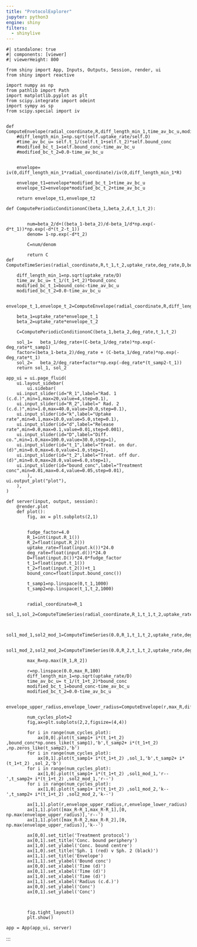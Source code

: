 ```yaml
---
title: "ProtocolExplorer"
jupyter: python3
engine: shiny
filters:
  - shinylive
---
```




```shinylive-python
#| standalone: true
#| components: [viewer]
#| viewerHeight: 800

from shiny import App, Inputs, Outputs, Session, render, ui
from shiny import reactive

import numpy as np
from pathlib import Path
import matplotlib.pyplot as plt
from scipy.integrate import odeint
import sympy as sp
from scipy.special import iv


def ComputeEnvelope(radial_coordinate,R,diff_length_min_1,time_av_bc_u,modified_bc_t_1,modified_bc_t_2):
    #diff_length_min_1=np.sqrt(self.uptake_rate/self.D)
    #time_av_bc_u= self.t_1/(self.t_1+self.t_2)*self.bound_conc
    #modified_bc_t_1=self.bound_conc-time_av_bc_u
    #modified_bc_t_2=0.0-time_av_bc_u


    envelope= iv(0,diff_length_min_1*radial_coordinate)/iv(0,diff_length_min_1*R)

    envelope_t1=envelope*modified_bc_t_1+time_av_bc_u
    envelope_t2=envelope*modified_bc_t_2+time_av_bc_u
    
    return envelope_t1,envelope_t2

def ComputePeriodicConditiononC(beta_1,beta_2,d,t_1,t_2):

        
        num=beta_2/d+((beta_1-beta_2)/d-beta_1/d*np.exp(-d*t_1))*np.exp(-d*(t_2-t_1))
        denom= 1-np.exp(-d*t_2)

        C=num/denom
        
        return C
def ComputeTimeSeries(radial_coordinate,R,t_1,t_2,uptake_rate,deg_rate,D,bound_conc,t_samp1,t_samp2):

    diff_length_min_1=np.sqrt(uptake_rate/D)
    time_av_bc_u= t_1/(t_1+t_2)*bound_conc
    modified_bc_t_1=bound_conc-time_av_bc_u
    modified_bc_t_2=0.0-time_av_bc_u
    
    envelope_t_1,envelope_t_2=ComputeEnvelope(radial_coordinate,R,diff_length_min_1,time_av_bc_u,modified_bc_t_1,modified_bc_t_2)

    beta_1=uptake_rate*envelope_t_1
    beta_2=uptake_rate*envelope_t_2

    C=ComputePeriodicConditiononC(beta_1,beta_2,deg_rate,t_1,t_2)

    sol_1=   beta_1/deg_rate+(C-beta_1/deg_rate)*np.exp(-deg_rate*t_samp1) 
    factor=(beta_1-beta_2)/deg_rate + (C-beta_1/deg_rate)*np.exp(-deg_rate*t_1)
    sol_2=   beta_2/deg_rate+factor*np.exp(-deg_rate*(t_samp2-t_1))
    return sol_1, sol_2

app_ui = ui.page_fluid(
    ui.layout_sidebar(
        ui.sidebar(
    ui.input_slider(id="R_1",label="Rad. 1 (c.d.)",min=1,max=20,value=4,step=0.1),
    ui.input_slider(id="R_2",label=" Rad. 2 (c.d.)",min=1.0,max=40.0,value=10.0,step=0.1),
    ui.input_slider(id="k",label="Uptake rate",min=0.1,max=10.0,value=5.0,step=0.1), 
    ui.input_slider(id="d",label="Release rate",min=0.0,max=0.1,value=0.01,step=0.001), 
    ui.input_slider(id="D",label="Diff. co.",min=1.0,max=100.0,value=30.0,step=1),
    ui.input_slider(id="t_1",label="Treat. on dur. (d)",min=0.0,max=6.0,value=1.0,step=1),
    ui.input_slider(id="t_2",label="Treat. off dur. (d)",min=0.0,max=28.0,value=6.0,step=1),
    ui.input_slider(id="bound_conc",label="Treatment conc",min=0.01,max=0.4,value=0.05,step=0.01),
        ),
ui.output_plot("plot"),
    ),
)

def server(input, output, session):
    @render.plot
    def plot():
        fig, ax = plt.subplots(2,1)
        
        
        fudge_factor=4.0
        R_1=int(input.R_1())
        R_2=float(input.R_2())
        uptake_rate=float(input.k())*24.0
        deg_rate=float(input.d())*24.0
        D=float(input.D())*24.0*fudge_factor
        t_1=float(input.t_1())
        t_2=float(input.t_2())+t_1
        bound_conc=float(input.bound_conc())

        t_samp1=np.linspace(0,t_1,1000)
        t_samp2=np.linspace(t_1,t_2,1000)

        
        radial_coordinate=R_1
        sol_1,sol_2=ComputeTimeSeries(radial_coordinate,R_1,t_1,t_2,uptake_rate,deg_rate,D,bound_conc,t_samp1,t_samp2)


        sol1_mod_1,sol2_mod_1=ComputeTimeSeries(0.0,R_1,t_1,t_2,uptake_rate,deg_rate,D,bound_conc,t_samp1,t_samp2)

        sol1_mod_2,sol2_mod_2=ComputeTimeSeries(0.0,R_2,t_1,t_2,uptake_rate,deg_rate,D,bound_conc,t_samp1,t_samp2)

        max_R=np.max([R_1,R_2])

        r=np.linspace(0.0,max_R,100)
        diff_length_min_1=np.sqrt(uptake_rate/D)
        time_av_bc_u= t_1/(t_1+t_2)*bound_conc
        modified_bc_t_1=bound_conc-time_av_bc_u
        modified_bc_t_2=0.0-time_av_bc_u

        envelope_upper_radius,envelope_lower_radius=ComputeEnvelope(r,max_R,diff_length_min_1,time_av_bc_u,modified_bc_t_1,modified_bc_t_2)
        
        num_cycles_plot=2
        fig,ax=plt.subplots(2,2,figsize=(4,4))

        for i in range(num_cycles_plot):
            ax[0,0].plot(t_samp1+ i*(t_1+t_2) ,bound_conc*np.ones_like(t_samp1),'b',t_samp2+ i*(t_1+t_2) ,np.zeros_like(t_samp2),'b')
        for i in range(num_cycles_plot):
            ax[0,1].plot(t_samp1+ i*(t_1+t_2) ,sol_1,'b',t_samp2+ i*(t_1+t_2) ,sol_2,'b')
        for i in range(num_cycles_plot):
            ax[1,0].plot(t_samp1+ i*(t_1+t_2) ,sol1_mod_1,'r--',t_samp2+ i*(t_1+t_2) ,sol2_mod_1,'r--')   
        for i in range(num_cycles_plot):
            ax[1,0].plot(t_samp1+ i*(t_1+t_2) ,sol1_mod_2,'k--',t_samp2+ i*(t_1+t_2) ,sol2_mod_2,'k--') 

        ax[1,1].plot(r,envelope_upper_radius,r,envelope_lower_radius)
        ax[1,1].plot([max_R-R_1,max_R-R_1],[0, np.max(envelope_upper_radius)],'r--')
        ax[1,1].plot([max_R-R_2,max_R-R_2],[0, np.max(envelope_upper_radius)],'k--')

        ax[0,0].set_title('Treatment protocol')  
        ax[0,1].set_title('Conc. bound periphery')
        ax[1,0].set_ylabel('Conc. bound centre')
        ax[1,0].set_title('Sph. 1 (red) v Sph. 2 (black)') 
        ax[1,1].set_title('Envelope')  
        ax[1,1].set_ylabel('Bound conc')  
        ax[0,0].set_xlabel('Time (d)')
        ax[0,1].set_xlabel('Time (d)')
        ax[1,0].set_xlabel('Time (d)')
        ax[1,1].set_xlabel('Radius (c.d.)')
        ax[0,0].set_ylabel('Conc')
        ax[0,1].set_ylabel('Conc')


        
        fig.tight_layout()
        plt.show()
    
app = App(app_ui, server)
```
:::

